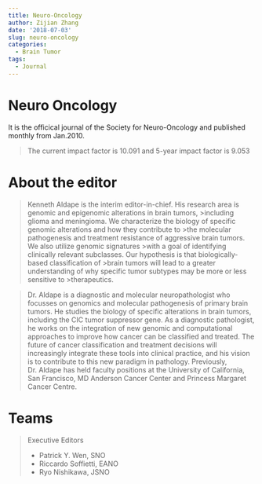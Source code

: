 ```yaml
---
title: Neuro-Oncology
author: Zijian Zhang
date: '2018-07-03'
slug: neuro-oncology
categories:
  - Brain Tumor
tags:
  - Journal
---
```

# Neuro Oncology
It is the officical journal of the Society for Neuro-Oncology and published monthly from Jan.2010.

>The current impact factor is 10.091 and 5-year impact factor is 9.053

# About the editor

>Kenneth Aldape is the interim editor-in-chief. His research area is genomic and epigenomic alterations in brain tumors, >including glioma and meningioma. We characterize the biology of specific genomic alterations and how they contribute to >the molecular pathogenesis and treatment resistance of aggressive brain tumors.  We also utilize genomic signatures >with a goal of identifying clinically relevant subclasses.  Our hypothesis is that biologically-based classification of >brain tumors will lead to a greater understanding of why specific tumor subtypes may be more or less sensitive to >therapeutics.

>Dr. Aldape is a diagnostic and molecular neuropathologist who focusses on genomics and molecular pathogenesis of primary brain tumors.  He studies the biology of specific alterations in brain tumors, including the CIC tumor suppressor gene.   As a diagnostic pathologist, he works on the integration of new genomic and computational approaches to improve how cancer can be classified and treated.  The future of cancer classification and treatment decisions will increasingly integrate these tools into clinical practice, and his vision is to contribute to this new paradigm in pathology. Previously, Dr. Aldape has held faculty positions at the University of California, San Francisco, MD Anderson Cancer Center and Princess Margaret Cancer Centre. 

# Teams
>Executive Editors
>
>* Patrick Y. Wen, SNO
>* Riccardo Soffietti, EANO
>* Ryo Nishikawa, JSNO

